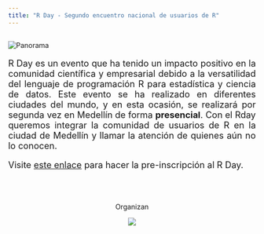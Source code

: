 ```yaml
---
title: "R Day - Segundo encuentro nacional de usuarios de R"
---
```


<h2> </h2>

<img src="imagenes/medellin_esp.png" alt="Panorama">

<font size="4">
<p align="justify">R Day es un evento que ha tenido un impacto positivo en la comunidad científica y empresarial debido a la versatilidad del lenguaje de programación R para estadística y ciencia de datos. Este evento se ha realizado en diferentes ciudades del mundo, y en esta ocasión, se realizará por segunda vez en Medellín de forma **presencial**. Con el Rday queremos integrar la comunidad de usuarios de R en la ciudad de Medellín y llamar la atención de quienes aún no lo conocen.</p>

Visite [este enlace](https://rday-colombia.github.io/2023/inscripciones.html){target="_blank"} para hacer la pre-inscripción al R Day.

</font>

<br/>
<br/>

<center>
Organizan  

<img src="imagenes/auxiliar.png" 
     style="max-width: 80%;" />
     
</center>

<br/>
<br/>


